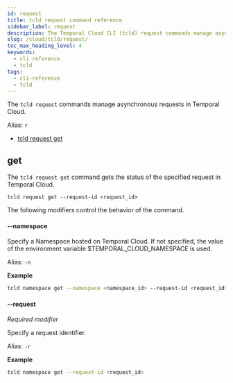 ```yaml
---
id: request
title: tcld request command reference
sidebar_label: request
description: The Temporal Cloud CLI (tcld) request commands manage asynchronous requests in Temporal Cloud.
slug: /cloud/tcld/request/
toc_max_heading_level: 4
keywords:
  - cli reference
  - tcld
tags:
  - cli-reference
  - tcld
---
```


The `tcld request` commands manage asynchronous requests in Temporal Cloud.

Alias: `r`

- [tcld request get](#get)

## get

The `tcld request get` command gets the status of the specified request in Temporal Cloud.

`tcld request get --request-id <request_id>`

The following modifiers control the behavior of the command.

#### --namespace

Specify a Namespace hosted on Temporal Cloud. If not specified, the value of the environment variable $TEMPORAL_CLOUD_NAMESPACE is used.

Alias: `-n`

**Example**

```bash
tcld namespace get --namespace <namespace_id> --request-id <request_id>
```

#### --request

_Required modifier_

Specify a request identifier.

Alias: `-r`

**Example**

```bash
tcld namespace get --request-id <request_id>
```
